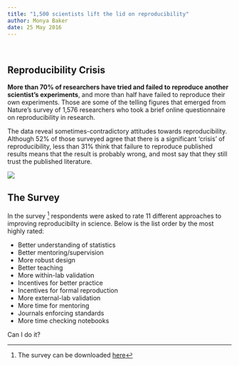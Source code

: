 ```yaml
---
title: "1,500 scientists lift the lid on reproducibility"
author: Monya Baker
date: 25 May 2016
---
```


\

## Reproducibility Crisis  

**More than 70% of researchers have tried and failed to reproduce another scientist's experiments**, and more than half have failed to reproduce their own experiments. Those are some of the telling figures that emerged from Nature's survey of 1,576 researchers who took a brief online questionnaire on reproducibility in research.  

The data reveal sometimes-contradictory attitudes towards reproducibility. Although 52% of those surveyed agree that there is a significant 'crisis' of reproducibility, less than 31% think that failure to reproduce published results means that the result is probably wrong, and most say that they still trust the published literature.  

![](img/pie chart.jpeg)  

## The Survey  

In the survey [^1] respondents were asked to rate 11 different approaches to improving reproducibilty in science. Below is the list order by the most highly rated:  

[^1]: The survey can be downloaded [here](https://www.nature.com/news/polopoly_fs/7.36741!/file/Reproduciblility%20Questionnaire.doc)

* Better understanding of statistics
* Better mentoring/supervision
* More robust design
* Better teaching
* More within-lab validation
* Incentives for better practice
* Incentives for formal reproduction
* More external-lab validation
* More time for mentoring
* Journals enforcing standards
* More time checking notebooks

Can I do it?